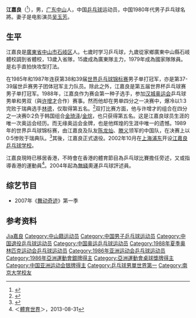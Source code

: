 {{noteTA|G1=Table Tennis}}
{{MedalTableTop|width = 250px}}
{{MedalCompetition|[[世界乒乓球锦标赛|世界乒乓球锦标赛]]}}
{{MedalGold|1983年 [[东京|东京]]| 男子团体}}
{{MedalGold|1985年 [[哥德堡|哥德堡]]| 男子单打}}
{{MedalGold|1985年 [[哥德堡|哥德堡]]| 男子团体}}
{{MedalGold|1987年 [[新德里|新德里]]| 男子单打}}
{{MedalGold|1987年 [[新德里|新德里]]| 男子团体}}
{{MedalSilver|1989年 [[多蒙特|多蒙特]]| 男子团体}}
{{MedalCompetition|[[世界杯乒乓球赛|世界杯乒乓球赛]]}}
{{MedalGold|1984年 [[吉隆坡|吉隆坡]]| 男子单打}}
{{MedalBottom}}

'''江嘉良'''（{{bd|1964年|3月3日}}<ref>{{Cite web |url=http://www.personbox.com/Data/Sports/20070921/3621.html |title=江嘉良个人资料 江嘉良档案  - 人物资料网 |access-date=2009-03-02 |archive-date=2020-09-10 |archive-url=https://web.archive.org/web/20200910023224/http://www.personbox.com/Data/Sports/20070921/3621.html |dead-url=no }}</ref>），男，[[廣東省|广东]][[中山市|中山]]人，中国[[乒乓球|乒乓球]]运动员，中国1980年代男子乒乓球名將。妻子是电影演员[[吴玉芳|吴玉芳]]。

== 生平 ==
江嘉良是[[廣東省|廣東省]][[中山市|中山市]][[石岐区|石岐区]]人。七歲时学习乒乓球，九歲從家鄉廣東中山縣石岐體校調到省體校，13歲入省隊，15歲成為廣東隊主力，1979年成為國家隊隊員。是右手直拍快攻型打法。

在1985年和1987年连获第38和39届[[世界乒乓球锦标赛|世界乒乓球锦标赛]]男子单打冠军，亦是第37-39届世乒赛男子团体冠军主力队员。除此之外，江嘉良是第五届世界杯乒乓球赛男子单打冠军。1988年，江嘉良作为赛会第一种子选手，参加[[1988年夏季奥林匹克运动会|汉城奥运会]]乒乓球男单和男双（與[[许增才|许增才]]合作）赛事。然而他却在男单四分之一决赛中，爆冷以1:3完败于瑞典选手[[埃里克·林德|林德]]，仅取得第五名。<ref>{{Cite web |url=http://v.youku.com/v_show/id_XMjA1ODM2NDA=.html |title=【录像】汉城奥运会 江嘉良失手于林德 |access-date=2013-01-28 |archive-date=2020-06-06 |archive-url=https://web.archive.org/web/20200606204847/https://v.youku.com/v_show/id_XMjA1ODM2NDA=.html |dead-url=no }}</ref>双打比赛方面，他与许增才的组合在四分之一决赛0:2负于韩国组合[[金琦泽|金琦泽]]/[[金烷|金烷]]，也只获得第五名。这是江嘉良球员生涯的唯一次奥运会经历。而无缘奥运会金牌，也是他辉煌的生涯中唯一的遗憾。1989年的世界乒乓球锦标赛，由江嘉良及队友[[陈龙灿|陈龙灿]]、[[滕义|滕义]]领军的中国队，在决赛上以0:5惨败于瑞典队。<ref>{{Cite web |url=http://www.hinews.cn/news/system/2012/04/02/014238392.shtml |title=细数国乒世乒团体赛失利：曾0-5遭屠 1991最痛 |access-date=2013-01-27 |archive-date=2019-06-12 |archive-url=https://web.archive.org/web/20190612162506/http://www.hinews.cn/news/system/2012/04/02/014238392.shtml |dead-url=no }}</ref>其後，江嘉良正式退役。2002年10月在[[上海|上海]][[浦东|浦东]]开设[[江嘉良乒乓球学校|江嘉良乒乓球学校]]。

江嘉良現時已移居香港，不時會在香港的體育節目為乒乓球比賽擔任旁述，又或指導香港的運動員<ref>＜[[體育世界|體育世界]]＞，2013-08-31</ref>。2004年起為[[TVB|無綫]]奧運乒乓球評述員。

== 综艺节目 ==
* 2007年《[[舞动奇迹|舞动奇迹]]》第一季

== 参考资料 ==
{{reflist}}

{{世界乒乓球锦标赛男子单打冠军}}
{{世界乒乓球锦标赛男子团体冠军}}
{{世界杯乒乓球赛男子单打冠军}}
{{亞洲乒乓球錦標賽男子單打冠軍}}
{{亚洲乒乓球锦标赛混合双打冠军}}
{{亚洲乒乓球锦标赛男子团体冠军}}
{{中国乒乓球}}
{{乒乓球男單世界第一}}
{{建国40年以来80名杰出教练员、运动员}}
{{新中国体育50星}}

{{Authority control}}
{{DEFAULTSORT:Jiang江}}
[[Category:江姓|Jia嘉良]]
[[Category:中山籍运动员|Category:中山籍运动员]]
[[Category:中国男子乒乓球运动员|Category:中国男子乒乓球运动员]]
[[Category:中国退役乒乓球运动员|Category:中国退役乒乓球运动员]]
[[Category:中国奥运乒乓球运动员|Category:中国奥运乒乓球运动员]]
[[Category:1988年夏季奥林匹克运动会乒乓球运动员|Category:1988年夏季奥林匹克运动会乒乓球运动员]]
[[Category:1986年亚洲运动会乒乓球运动员|Category:1986年亚洲运动会乒乓球运动员]]
[[Category:1986年亞洲運動會銀牌得主|Category:1986年亞洲運動會銀牌得主]]
[[Category:亞洲運動會桌球獎牌得主|Category:亞洲運動會桌球獎牌得主]]
[[Category:中国亚洲运动会银牌得主|Category:中国亚洲运动会银牌得主]]
[[Category:乒乓球男單世界第一|Category:乒乓球男單世界第一]]
[[Category:南京大学校友|Category:南京大学校友]]